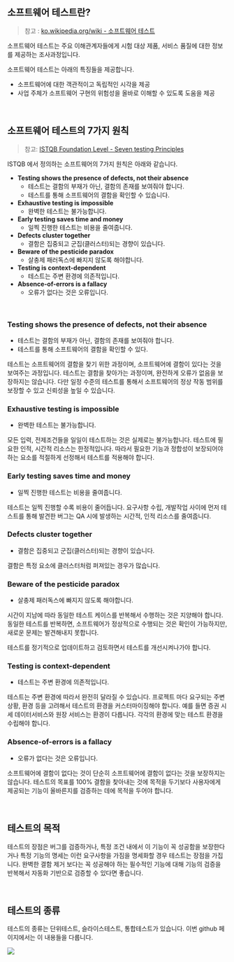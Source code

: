 ## 소프트웨어 테스트란?
> 참고 : [ko.wikipedia.org/wiki - 소프트웨어 테스트](https://ko.wikipedia.org/wiki/%EC%86%8C%ED%94%84%ED%8A%B8%EC%9B%A8%EC%96%B4_%ED%85%8C%EC%8A%A4%ED%8A%B8)

소프트웨어 테스트는 주요 이해관계자들에게 시험 대상 제품, 서비스 품질에 대한 정보를 제공하는 조사과정입니다.<br/>

소프트웨어 테스트는 아래의 특징들을 제공합니다. 

- 소프트웨어에 대한 객관적이고 독립적인 시각을 제공
- 사업 주체가 소프트웨어 구현의 위험성을 올바로 이해할 수 있도록 도움을 제공

<br/>



## 소프트웨어 테스트의 7가지 원칙

> 참고: [ISTQB Foundation Level - Seven testing Principles](https://astqb.org/istqb-foundation-level-seven-testing-principles/)

ISTQB 에서 정의하는 소프트웨어의 7가지 원칙은 아래와 같습니다. 

- **Testing shows the presence of defects, not their absence**
  - 테스트는 결함의 부재가 아닌, 결함의 존재를 보여줘야 합니다.
  - 테스트를 통해 소프트웨어의 결함을 확인할 수 있습니다.
- **Exhaustive testing is impossible**
  - 완벽한 테스트는 불가능합니다.
- **Early testing saves time and money**
  - 일찍 진행한 테스트는 비용을 줄여줍니다.
- **Defects cluster together**
  - 결함은 집중되고 군집(클러스터)되는 경향이 있습니다.
- **Beware of the pesticide paradox**
  - 살충제 패러독스에 빠지지 않도록 해야합니다.
- **Testing is context-dependent**
  - 테스트는 주변 환경에 의존적입니다.
- **Absence-of-errors is a fallacy**
  - 오류가 없다는 것은 오류입니다.

<br/>



### **Testing shows the presence of defects, not their absence**

- 테스트는 결함의 부재가 아닌, 결함의 존재를 보여줘야 합니다.
- 테스트를 통해 소프트웨어의 결함을 확인할 수 있다.

테스트는 소프트웨어의 결함을 찾기 위한 과정이며, 소프트웨어에 결함이 있다는 것을 보여주는 과정입니다. 테스트는 결함을 찾아가는 과정이며, 완전하게 오류가 없음을 보장하지는 않습니다. 다만 일정 수준의 테스트를 통해서 소프트웨어의 정상 작동 범위를 보장할 수 있고 신뢰성을 높일 수 있습니다.<br/>



### **Exhaustive testing is impossible**

- 완벽한 테스트는 불가능합니다.

모든 입력, 전제조건들을 일일이 테스트하는 것은 실제로는 불가능합니다. 테스트에 필요한 인적, 시간적 리소스는 한정적입니다. 따라서 필요한 기능과 정합성이 보장되어야 하는 요소를 적절하게 선정해서 테스트를 적용해야 합니다.<br/>



### **Early testing saves time and money**

- 일찍 진행한 테스트는 비용을 줄여줍니다.

테스트는 일찍 진행할 수록 비용이 줄어듭니다. 요구사항 수립, 개발작업 사이에 먼저 테스트를 통해 발견한 버그는 QA 시에 발생하는 시간적, 인적 리소스를 줄여줍니다.<br/>



### **Defects cluster together**

- 결함은 집중되고 군집(클러스터)되는 경향이 있습니다.

결함은 특정 요소에 클러스터처럼 퍼져있는 경우가 많습니다.<br/>



### **Beware of the pesticide paradox**

- 살충제 패러독스에 빠지지 않도록 해야합니다.

시간이 지남에 따라 동일한 테스트 케이스를 반복해서 수행하는 것은 지양해야 합니다. 동일한 테스트를 반복하면, 소프트웨어가 정상적으로 수행되는 것은 확인이 가능하지만, 새로운 문제는 발견해내지 못합니다.<br/>

테스트를 정기적으로 업데이트하고 검토하면서 테스트를 개선시켜나가야 합니다.<br/>



### **Testing is context-dependent**

- 테스트는 주변 환경에 의존적입니다.

테스트는 주변 환경에 따라서 완전히 달라질 수 있습니다. 프로젝트 마다 요구되는 주변 상황, 환경 등을 고려해서 테스트의 환경을 커스터마이징해야 합니다. 예를 들면 증권 시세 데이터서비스와 원장 서비스는 환경이 다릅니다. 각각의 환경에 맞는 테스트 환경을 수립해야 합니다.<br/>



### **Absence-of-errors is a fallacy**

- 오류가 없다는 것은 오류입니다.

소프트웨어에 결함이 없다는 것이 단순히 소프트웨어에 결함이 없다는 것을 보장하지는 않습니다. 테스트의 목표를 100% 결함을 찾아내는 것에 목적을 두기보다 사용자에게 제공되는 기능이 올바른지를 검증하는 데에 목적을 두어야 합니다.

<br/>



## 테스트의 목적

테스트의 장점은 버그를 검증하거나, 특정 조건 내에서 이 기능이 꼭 성공함을 보장한다거나 특정 기능의 명세는 이런 요구사항을 가짐을 명세화할 경우 테스트는 장점을 가집니다. 완벽한 결함 제거 보다는 꼭 성공해야 하는 필수적인 기능에 대해 기능의 검증을 반복해서 자동화 기반으로 검증할 수 있다면 좋습니다.<br/>

<br/>



## 테스트의 종류

테스트의 종류는 단위테스트, 슬라이스테스트, 통합테스트가 있습니다. 이번 github 페이지에서는 이 내용들을 다룹니다.<br/>

![](./what-is-software-test/img/kind-of-tests.png)



<br/>



